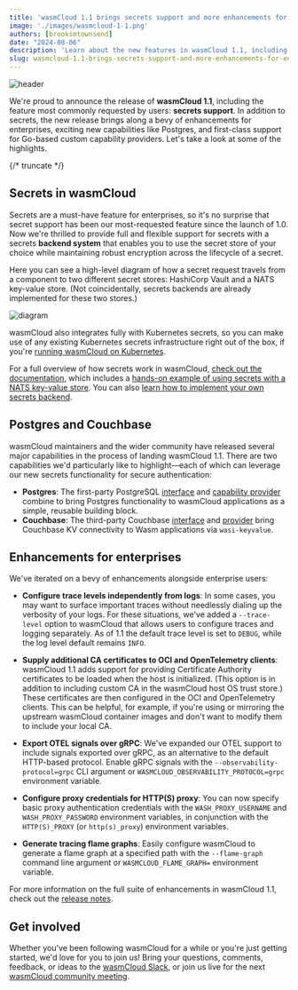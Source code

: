 ```yaml
---
title: 'wasmCloud 1.1 brings secrets support and more enhancements for enterprises'
image: './images/wasmcloud-1-1.png'
authors: [brooksmtownsend]
date: "2024-08-06"
description: 'Learn about the new features in wasmCloud 1.1, including secrets support.'
slug: wasmcloud-1.1-brings-secrets-support-and-more-enhancements-for-enterprises
---
```


![header](./images/wasmcloud-1-1.png)

We're proud to announce the release of **wasmCloud 1.1**, including the feature most commonly requested by users: **secrets support**. In addition to secrets, the new release brings along a bevy of enhancements for enterprises, exciting new capabilities like Postgres, and first-class support for Go-based custom capability providers. Let's take a look at some of the highlights.

{/* truncate */}

## Secrets in wasmCloud

Secrets are a must-have feature for enterprises, so it's no surprise that secret support has been our most-requested feature since the launch of 1.0. Now we're thrilled to provide full and flexible support for secrets with a secrets **backend system** that enables you to use the secret store of your choice while maintaining robust encryption across the lifecycle of a secret. 

Here you can see a high-level diagram of how a secret request travels from a component to two different secret stores: HashiCorp Vault and a NATS key-value store. (Not coincidentally, secrets backends are already implemented for these two stores.)  

![diagram](./images/secrets-diagram.png)

wasmCloud also integrates fully with Kubernetes secrets, so you can make use of any existing Kubernetes secrets infrastructure right out of the box, if you're [running wasmCloud on Kubernetes](/blog/how-to-run-webassembly-components-on-kubernetes-with-wasmcloud). 

For a full overview of how secrets work in wasmCloud, [check out the documentation](/docs/concepts/secrets), which includes a [hands-on example of using secrets with a NATS key-value store](/docs/concepts/secrets#example-using-a-nats-kv-backend). You can also [learn how to implement your own secrets backend](/docs/deployment/security/secrets).

## Postgres and Couchbase

wasmCloud maintainers and the wider community have released several major capabilities in the process of landing wasmCloud 1.1. There are two capabilities we'd particularly like to highlight&mdash;each of which can leverage our new secrets functionality for secure authentication:

* **Postgres**: The first-party PostgreSQL [interface](https://github.com/wasmCloud/wasmCloud/tree/main/wit/postgres) and [capability provider](https://github.com/wasmCloud/wasmCloud/pkgs/container/sqldb-postgres) combine to bring Postgres functionality to wasmCloud applications as a simple, reusable building block. 
* **Couchbase**: The third-party Couchbase [interface](https://github.com/couchbaselabs/wasmcloud-provider-couchbase/tree/main/wit/couchbase) and [provider](https://github.com/couchbaselabs/wasmcloud-provider-couchbase) bring Couchbase KV connectivity to Wasm applications via `wasi-keyvalue`.

## Enhancements for enterprises

We've iterated on a bevy of enhancements alongside enterprise users:

* **Configure trace levels independently from logs**: In some cases, you may want to surface important traces without needlessly dialing up the verbosity of your logs. For these situations, we've added a `--trace-level` option to wasmCloud that allows users to configure traces and logging separately. As of 1.1 the default trace level is set to `DEBUG`, while the log level default remains `INFO`.

* **Supply additional CA certificates to OCI and OpenTelemetry clients**: wasmCloud 1.1 adds support for providing Certificate Authority certificates to be loaded when the host is initialized. (This option is in addition to including custom CA in the wasmCloud host OS trust store.) These certificates are then configured in the OCI and OpenTelemetry clients. This can be helpful, for example, if you're using or mirroring the upstream wasmCloud container images and don't want to modify them to include your local CA.

* **Export OTEL signals over gRPC**: We've expanded our OTEL support to include signals exported over gRPC, as an alternative to the default HTTP-based protocol. Enable gRPC signals with the `--observability-protocol=grpc` CLI argument or `WASMCLOUD_OBSERVABILITY_PROTOCOL=grpc` environment variable.

* **Configure proxy credentials for HTTP(S) proxy**: You can now specify basic proxy authentication credentials with the `WASH_PROXY_USERNAME` and `WASH_PROXY_PASSWORD` environment variables, in conjunction with the `HTTP(S)_PROXY` (or `http(s)_proxy`) environment variables.

* **Generate tracing flame graphs**: Easily configure wasmCloud to generate a flame graph at a specified path with the `--flame-graph` command line argument or `WASMCLOUD_FLAME_GRAPH=` environment variable.

For more information on the full suite of enhancements in wasmCloud 1.1, check out the [release notes](https://github.com/wasmCloud/wasmCloud/releases/tag/v1.1.0).

## Get involved

Whether you've been following wasmCloud for a while or you're just getting started, we'd love for you to join us! Bring your questions, comments, feedback, or ideas to the [wasmCloud Slack](https://slack.wasmcloud.com/), or join us live for the next [wasmCloud community meeting](https://wasmcloud.com/community). 
